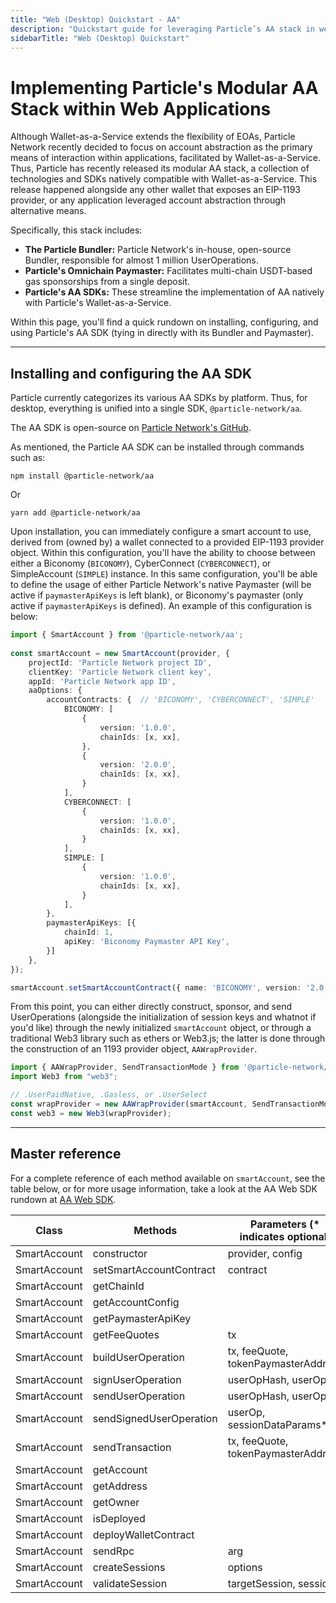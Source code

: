 ```yaml
---
title: "Web (Desktop) Quickstart - AA"
description: "Quickstart guide for leveraging Particle’s AA stack in web applications."
sidebarTitle: "Web (Desktop) Quickstart"
---
```


# Implementing Particle's Modular AA Stack within Web Applications

Although Wallet-as-a-Service extends the flexibility of EOAs, Particle Network recently decided to focus on account abstraction as the primary means of interaction within applications, facilitated by Wallet-as-a-Service. Thus, Particle has recently released its modular AA stack, a collection of technologies and SDKs natively compatible with Wallet-as-a-Service. This release happened alongside any other wallet that exposes an EIP-1193 provider, or any application leveraged account abstraction through alternative means.

Specifically, this stack includes:

- **The Particle Bundler:** Particle Network's in-house, open-source Bundler, responsible for almost 1 million UserOperations.
- **Particle's Omnichain Paymaster:** Facilitates multi-chain USDT-based gas sponsorships from a single deposit.
- **Particle's AA SDKs:** These streamline the implementation of AA  natively with Particle's Wallet-as-a-Service.

Within this page, you'll find a quick rundown on installing, configuring, and using Particle's AA SDK (tying in directly with its Bundler and Paymaster).

***

## Installing and configuring the AA SDK

Particle currently categorizes its various AA SDKs by platform. Thus, for desktop, everything is unified into a single SDK, `@particle-network/aa`.

<Note>The AA SDK is open-source on [Particle Network's GitHub](https://github.com/Particle-Network/aa-sdk).</Note>

As mentioned, the Particle AA SDK can be installed through commands such as:

```shell
npm install @particle-network/aa
```

Or

```shell
yarn add @particle-network/aa
```

Upon installation, you can immediately configure a smart account to use, derived from (owned by) a wallet connected to a provided EIP-1193 provider object. Within this configuration, you'll have the ability to choose between either a Biconomy (`BICONOMY`), CyberConnect (`CYBERCONNECT`), or SimpleAccount (`SIMPLE`) instance. In this same configuration, you'll be able to define the usage of either Particle Network's native Paymaster (will be active if `paymasterApiKeys` is left blank), or Biconomy's paymaster (only active if `paymasterApiKeys` is defined). An example of this configuration is below:

```typescript TypeScript
import { SmartAccount } from '@particle-network/aa';
  
const smartAccount = new SmartAccount(provider, {
    projectId: 'Particle Network project ID',
    clientKey: 'Particle Network client key',
    appId: 'Particle Network app ID',
    aaOptions: {
        accountContracts: {  // 'BICONOMY', 'CYBERCONNECT', 'SIMPLE'
            BICONOMY: [
                {
                    version: '1.0.0',  
                    chainIds: [x, xx],
                },
                {  
                    version: '2.0.0',
                    chainIds: [x, xx],
                }
            ],
            CYBERCONNECT: [
                {
                    version: '1.0.0',
                    chainIds: [x, xx], 
                }
            ],
            SIMPLE: [
                {
                    version: '1.0.0',
                    chainIds: [x, xx],
                }
            ],
        },
        paymasterApiKeys: [{
            chainId: 1,  
            apiKey: 'Biconomy Paymaster API Key',
        }]
    }, 
});

smartAccount.setSmartAccountContract({ name: 'BICONOMY', version: '2.0.0' });
```

From this point, you can either directly construct, sponsor, and send UserOperations (alongside the initialization of session keys and whatnot if you'd like) through the newly initialized `smartAccount` object, or through a traditional Web3 library such as ethers or Web3.js; the latter is done through the construction of an 1193 provider object, `AAWrapProvider`.

```typescript TypeScript
import { AAWrapProvider, SendTransactionMode } from '@particle-network/aa';
import Web3 from "web3";

// .UserPaidNative, .Gasless, or .UserSelect
const wrapProvider = new AAWrapProvider(smartAccount, SendTransactionMode.UserPaidNative); 
const web3 = new Web3(wrapProvider); 
```

***

## Master reference

For a complete reference of each method available on `smartAccount`, see the table below, or for more usage information, take a look at the AA Web SDK rundown at [AA Web SDK](/aa/sdks/desktop/web).

| Class        | Methods                 | Parameters (\* indicates optional)  |
| ------------ | ----------------------- | ----------------------------------- |
| SmartAccount | constructor             | provider, config                    |
| SmartAccount | setSmartAccountContract | contract                            |
| SmartAccount | getChainId              |                                     |
| SmartAccount | getAccountConfig        |                                     |
| SmartAccount | getPaymasterApiKey      |                                     |
| SmartAccount | getFeeQuotes            | tx                                  |
| SmartAccount | buildUserOperation      | tx, feeQuote, tokenPaymasterAddress |
| SmartAccount | signUserOperation       | userOpHash, userOp                  |
| SmartAccount | sendUserOperation       | userOpHash, userOp                  |
| SmartAccount | sendSignedUserOperation | userOp, sessionDataParams\*         |
| SmartAccount | sendTransaction         | tx, feeQuote, tokenPaymasterAddress |
| SmartAccount | getAccount              |                                     |
| SmartAccount | getAddress              |                                     |
| SmartAccount | getOwner                |                                     |
| SmartAccount | isDeployed              |                                     |
| SmartAccount | deployWalletContract    |                                     |
| SmartAccount | sendRpc                 | arg                                 |
| SmartAccount | createSessions          | options                             |
| SmartAccount | validateSession         | targetSession, sessions             |